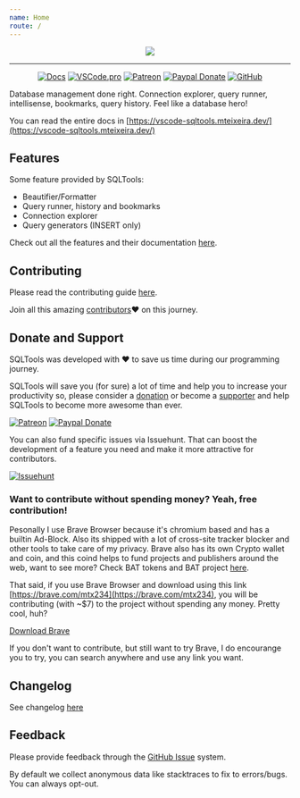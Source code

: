 ```yaml
---
name: Home
route: /
---
```


<center>
<p align="center">
  <img src="https://raw.githubusercontent.com/mtxr/vscode-sqltools/master/static/header-hero.svg?sanitize=true" />
</p>
</center>

<hr />
<p align="center">
  <center>

[![Docs](https://img.shields.io/badge/docs-here-blueviolet?style=for-the-badge)](https://vscode-sqltools.mteixeira.dev)
[![VSCode.pro](https://img.shields.io/badge/Supported%20by-VSCode%20Power%20User%20Course%20%E2%86%92-gray.svg?colorA=655BE1&colorB=4F44D6&style=for-the-badge)](https://a.paddle.com/v2/click/16413/111711?link=1227)
[![Patreon](https://img.shields.io/badge/patreon-support-blue.svg?style=for-the-badge)](https://www.patreon.com/mteixeira)
[![Paypal Donate](https://img.shields.io/badge/paypal-donate-blue.svg?style=for-the-badge)](https://www.paypal.com/cgi-bin/webscr?cmd=_s-xclick&hosted_button_id=RSMB6DGK238V8)
[![GitHub](https://img.shields.io/github/license/mtxr/vscode-sqltools?style=for-the-badge)](https://github.com/mtxr/vscode-sqltools/blob/master/LICENSE.md)

  </center>
</p>
Database management done right. Connection explorer, query runner, intellisense, bookmarks, query history. Feel like a database hero!

You can read the entire docs in [https://vscode-sqltools.mteixeira.dev/](https://vscode-sqltools.mteixeira.dev/)

## Features

Some feature provided by SQLTools:

* Beautifier/Formatter
* Query runner, history and bookmarks
* Connection explorer
* Query generators (INSERT only)

Check out all the features and their documentation [here](http://vscode-sqltools.mteixeira.dev/features).

<DriversSection />

## Contributing

Please read the contributing guide [here](https://vscode-sqltools.mteixeira.dev/contributing).

Join all this amazing [contributors](https://github.com/mtxr/vscode-sqltools/graphs/contributors)❤️ on this journey.


## Donate and Support

SQLTools was developed with ♥ to save us time during our programming journey.

SQLTools will save you (for sure) a lot of time and help you to increase your productivity so, please consider a [donation](https://www.paypal.com/cgi-bin/webscr?cmd=_s-xclick&hosted_button_id=RSMB6DGK238V8) or become a [supporter](https://www.patreon.com/mteixeira) and help SQLTools to become more awesome than ever.

[![Patreon](https://img.shields.io/badge/patreon-support-blue.svg?style=for-the-badge&logo=patreon)](https://www.patreon.com/mteixeira)
[![Paypal Donate](https://img.shields.io/badge/paypal-donate-blue.svg?style=for-the-badge&logo=paypal)](https://www.paypal.com/cgi-bin/webscr?cmd=_s-xclick&hosted_button_id=RSMB6DGK238V8)

You can also fund specific issues via Issuehunt. That can boost the development of a feature you need and make it more attractive for contributors.

[![Issuehunt](https://github.com/BoostIO/issuehunt-materials/raw/master/v1/issuehunt-button-v1.svg?sanitize=true)](https://issuehunt.io/r/mtxr/vscode-sqltools)

### Want to contribute without spending money? Yeah, free contribution!

Pesonally I use Brave Browser because it's chromium based and has a builtin Ad-Block. Also its shipped with a lot of cross-site tracker blocker and other tools to take care of my privacy.
Brave also has its own Crypto wallet and coin, and this coind helps to fund projects and publishers around the web, want to see more? Check BAT tokens and BAT project [here](https://brave.com/mtx234).

That said, if you use Brave Browser and download using this link [https://brave.com/mtx234](https://brave.com/mtx234), you will be contributing (with ~$7) to the project without spending any money. Pretty cool, huh?

[Download Brave](https://brave.com/mtx234)

If you don't want to contribute, but still want to try Brave, I do encourange you to try, you can search anywhere and use any link you want.


## Changelog

See changelog [here](https://vscode-sqltools.mteixeira.dev/changelog)

## Feedback

Please provide feedback through the [GitHub Issue](https://github.com/mtxr/vscode-sqltools/issues) system.

By default we collect anonymous data like stacktraces to fix to errors/bugs. You can always opt-out.

